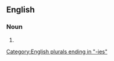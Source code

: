 ==English==

===Noun===
{{head|en|noun form}}

# {{plural of|underbelly|lang=en}}

[[Category:English plurals ending in "-ies"]]